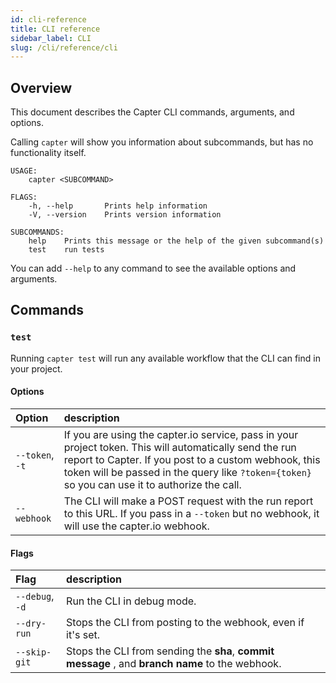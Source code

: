 ```yaml
---
id: cli-reference
title: CLI reference
sidebar_label: CLI
slug: /cli/reference/cli
---
```


## Overview

This document describes the Capter CLI commands, arguments, and options.

Calling `capter` will show you information about subcommands, but has no functionality itself.

```console
USAGE:
    capter <SUBCOMMAND>

FLAGS:
    -h, --help       Prints help information
    -V, --version    Prints version information

SUBCOMMANDS:
    help    Prints this message or the help of the given subcommand(s)
    test    run tests
```

You can add `--help` to any command to see the available options and arguments.

## Commands

### `test`

Running `capter test` will run any available workflow that the CLI can find in your project.

#### Options

| Option          | description                                                                                                                                                                                                                                                       |
| :-------------- | :---------------------------------------------------------------------------------------------------------------------------------------------------------------------------------------------------------------------------------------------------------------- |
| `--token`, `-t` | If you are using the capter.io service, pass in your project token. This will automatically send the run report to Capter. If you post to a custom webhook, this token will be passed in the query like `?token={token}` so you can use it to authorize the call. |
| `--webhook`     | The CLI will make a POST request with the run report to this URL. If you pass in a `--token` but no webhook, it will use the capter.io webhook.                                                                                                                   |

#### Flags

| Flag            | description                                                                                      |
| :-------------- | :----------------------------------------------------------------------------------------------- |
| `--debug`, `-d` | Run the CLI in debug mode.                                                                       |
| `--dry-run`     | Stops the CLI from posting to the webhook, even if it's set.                                     |
| `--skip-git`    | Stops the CLI from sending the **sha**, **commit message** , and **branch name** to the webhook. |
